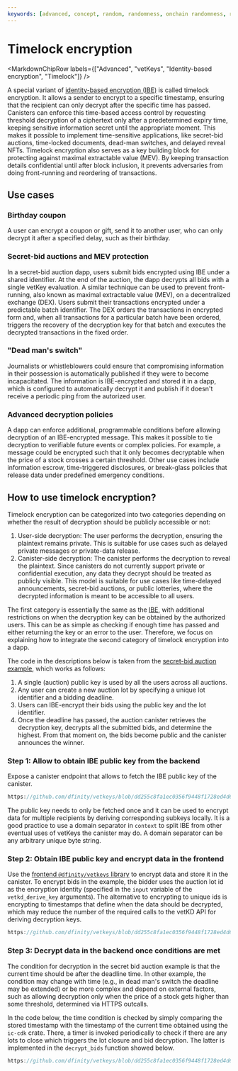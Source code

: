 ```yaml
---
keywords: [advanced, concept, random, randomness, onchain randomness, raw_rand]
---
```



# Timelock encryption

<MarkdownChipRow labels={["Advanced", "vetKeys", "Identity-based encryption", "Timelock"]} />

A special variant of [identity-based encryption (IBE)](/docs/building-apps/network-features/vetkeys/identity-based-encryption) is called timelock encryption.
It allows a sender to encrypt to a specific timestamp, ensuring that the recipient can only decrypt after the specific time has passed. Canisters can enforce this time-based access control by requesting threshold decryption of a ciphertext only after a predetermined expiry time, keeping sensitive information secret until the appropriate moment.
This makes it possible to implement time-sensitive applications, like secret-bid auctions, time-locked documents, dead-man switches, and delayed reveal NFTs.
Timelock encryption also serves as a key building block for protecting against maximal extractable value (MEV). By keeping transaction details confidential until after block inclusion, it prevents adversaries from doing front-running and reordering of transactions.

## Use cases

### Birthday coupon

A user can encrypt a coupon or gift, send it to another user, who can only decrypt it after a specified delay, such as their birthday.

### Secret-bid auctions and MEV protection

In a secret-bid auction dapp, users submit bids encrypted using IBE under a shared identifier. At the end of the auction, the dapp decrypts all bids with a single vetKey evaluation. A similar technique can be used to prevent front-running, also known as maximal extractable value (MEV), on a decentralized exchange (DEX). Users submit their transactions encrypted under a predictable batch identifier. The DEX orders the transactions in encrypted form and, when all transactions for a particular batch have been ordered, triggers the recovery of the decryption key for that batch and executes the decrypted transactions in the fixed order. 

### "Dead man's switch"

Journalists or whistleblowers could ensure that compromising information in their possession is automatically published if they were to become incapacitated. The information is IBE-encrypted and stored it in a dapp, which is configured to automatically decrypt it and publish if it doesn't receive a periodic ping from the autorized user.

### Advanced decryption policies

A dapp can enforce additional, programmable conditions before allowing decryption of an IBE-encrypted message. This makes it possible to tie decryption to verifiable future events or complex policies. For example, a message could be encrypted such that it only becomes decryptable when the price of a stock crosses a certain threshold. Other use cases include information escrow, time-triggered disclosures, or break-glass policies that release data under predefined emergency conditions.

## How to use timelock encryption?

Timelock encryption can be categorized into two categories depending on whether the result of decryption should be publicly accessible or not: 

1. User-side decryption: The user performs the decryption, ensuring the plaintext remains private. This is suitable for use cases such as delayed private messages or private-data release.
2. Canister-side decryption: The canister performs the decryption to reveal the plaintext. Since canisters do not currently support private or confidential execution, any data they decrypt should be treated as publicly visible. This model is suitable for use cases like time-delayed announcements, secret-bid auctions, or public lotteries, where the decrypted information is meant to be accessible to all users. 

The first category is essentially the same as the [IBE](/docs/building-apps/network-features/vetkeys/identity-based-encryption), with additional restrictions on when the decryption key can be obtained by the authorized users.
This can be as simple as checking if enough time has passed and either returning the key or an error to the user.
Therefore, we focus on explaining how to integrate the second category of timelock encryption into a dapp. 

The code in the descriptions below is taken from the [secret-bid auction example](https://github.com/dfinity/vetkeys/tree/dd255c8fa1ec0356f9448f1728ed4d6a5b736308/examples/basic_timelock_ibe), which works as follows: 

1. A single (auction) public key is used by all the users across all auctions. 
2. Any user can create a new auction lot by specifying a unique lot identifier and a bidding deadline. 
3. Users can IBE-encrypt their bids using the public key and the lot identifier.
4. Once the deadline has passed, the auction canister retrieves the decryption key, decrypts all the submitted bids, and determine the highest. From that moment on, the bids become public and the canister announces the winner.

### Step 1: Allow to obtain IBE public key from the backend

Expose a canister endpoint that allows to fetch the IBE public key of the canister.

<AdornedTabs groupId="languages">

<TabItem value="rs" label="Rust" default>

```rust no-repl reference
https://github.com/dfinity/vetkeys/blob/dd255c8fa1ec0356f9448f1728ed4d6a5b736308/examples/basic_timelock_ibe/backend/src/lib.rs#L100-L121
```

</TabItem>
</AdornedTabs>

The public key needs to only be fetched once and it can be used to encrypt data for multiple recipients by deriving corresponding subkeys locally.
It is a good practice to use a domain separator in `context` to split IBE from other eventual uses of vetKeys the canister may do.
A domain separator can be any arbitrary unique byte string.

### Step 2: Obtain IBE public key and encrypt data in the frontend

Use the [frontend `@dfinity/vetkeys` library](https://dfinity.github.io/vetkeys/classes/_dfinity_vetkeys.IbeCiphertext.html#encrypt) to encrypt data and store it in the canister.
To encrypt bids in the example, the bidder uses the auction lot id as the encryption identity (specified in the `input` variable of the `vetkd_derive_key` arguments).
The alternative to encrypting to unique ids is encrypting to timestamps that define when the data should be decrypted, which may reduce the number of the required calls to the vetKD API for deriving decryption keys.

<AdornedTabs groupId="languages">

<TabItem value="ts" label="TypeScript" default>

```ts no-repl reference
https://github.com/dfinity/vetkeys/blob/dd255c8fa1ec0356f9448f1728ed4d6a5b736308/examples/basic_timelock_ibe/frontend/src/main.ts#L185-L207
```

</TabItem>
</AdornedTabs>

### Step 3: Decrypt data in the backend once conditions are met

The condition for decryption in the secret bid auction example is that the current time should be after the deadline time.
In other example, the condition may change with time (e.g., in dead man's switch the deadline may be extended) or be more complex and depend on external factors, such as allowing decryption only when the price of a stock gets higher than some threshold, determined via HTTPS outcalls.

In the code below, the time condition is checked by simply comparing the stored timestamp with the timestamp of the current time obtained using the `ic-cdk` crate.
There, a timer is invoked periodically to check if there are any lots to close which triggers the lot closure and bid decryption.
The latter is implemented in the `decrypt_bids` function showed below.

<AdornedTabs groupId="languages">

<TabItem value="rs" label="Rust" default>

```rust no-repl reference
https://github.com/dfinity/vetkeys/blob/dd255c8fa1ec0356f9448f1728ed4d6a5b736308/examples/basic_timelock_ibe/backend/src/lib.rs#L213-L299
```

</TabItem>
</AdornedTabs>

